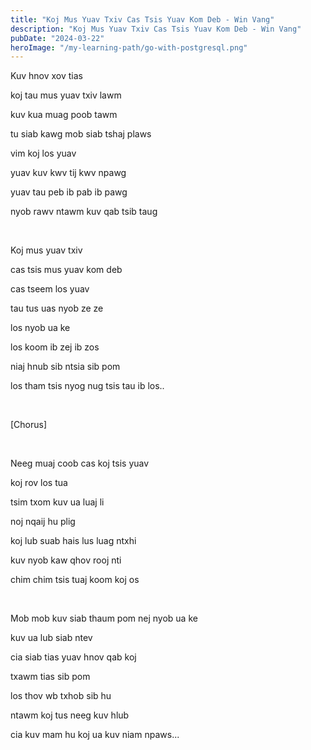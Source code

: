 ```yaml
---
title: "Koj Mus Yuav Txiv Cas Tsis Yuav Kom Deb - Win Vang"
description: "Koj Mus Yuav Txiv Cas Tsis Yuav Kom Deb - Win Vang"
pubDate: "2024-03-22"
heroImage: "/my-learning-path/go-with-postgresql.png"
---
```


Kuv hnov xov tias

koj tau mus yuav txiv lawm

kuv kua muag poob tawm

tu siab kawg mob siab tshaj plaws

vim koj los yuav

yuav kuv kwv tij kwv npawg

yuav tau peb ib pab ib pawg

nyob rawv ntawm kuv qab tsib taug

<br />

Koj mus yuav txiv

cas tsis mus yuav kom deb

cas tseem los yuav

tau tus uas nyob ze ze

los nyob ua ke

los koom ib zej ib zos

niaj hnub sib ntsia sib pom

los tham tsis nyog nug tsis tau ib los..

<br />

[Chorus]

<br />

Neeg muaj coob cas koj tsis yuav

koj rov los tua

tsim txom kuv ua luaj li

noj nqaij hu plig

koj lub suab hais lus luag ntxhi

kuv nyob kaw qhov rooj nti

chim chim tsis tuaj koom koj os

<br />

Mob mob kuv siab thaum pom nej nyob ua ke

kuv ua lub siab ntev

cia siab tias yuav hnov qab koj

txawm tias sib pom

los thov wb txhob sib hu

ntawm koj tus neeg kuv hlub

cia kuv mam hu koj ua kuv niam npaws...
